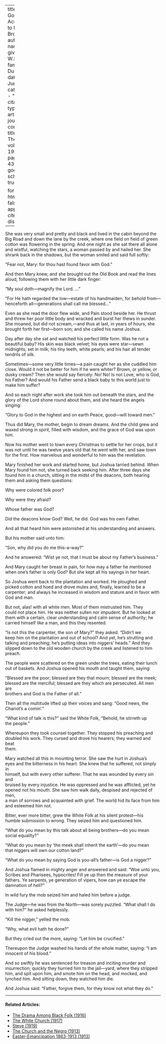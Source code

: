 
---
title: 'The Gospel According to Mary Brown'
author:
  - name:
      given: W.E.B.
      family: Du Bois
date: Jun. 1919
categories: 
  - ""
citation: 
  type: article-journal
  container-title: The Crisis
  volume: 19
  issue: 2
  page: 41-43
google-scholar: true

format:
  html:
    toc: false
    appendix-cite-as: display
---


She was very small and pretty and black and lived in the cabin beyond the Big Road and down the lane by the creek, where one field on field of green cotton was flowering in the spring. And one night as she sat there all alone and wistful, watching the stars, a woman passed by and hailed her. She shrank back in the shadows, but the woman smiled and said full softly:

"Fear not, Mary: for thou hast found favor with God."

And then Mary knew, and she brought out the Old Book and read the lines aloud, following them with her little dark finger:

"My soul doth—magnify the Lord. ..."

"For He hath regarded the low—estate of his handmaiden, for behold from—henceforth all—generations shall call me blessed..."

Even as she read the door flew wide, and Pain stood beside her. He thrust and threw her poor little body and wracked and burst her thews in sunder. She moaned, but did not scream,---and thus at last, in years of hours, she brought forth her first---born son; and she called his name Joshua.

Day after day she sat and watched his perfect little form. Was he not a beautiful baby? His skin was black velvet; his eyes were star---sewn midnights, set in milk; his tiny teeth, white pearls; and his hair all tender tendrils of silk.

Sometimes—some very little times—a pain caught her as she cuddled him close. Would it not be better for him if he were whiter? Brown, or yellow, or dusky cream? Then she would say fiercely: No! No! Is not Love, who is God, his Father? And would his Father send a black baby to this world just to make him suffer?

And so each night after work she took him out beneath the stars, and the glory of the Lord shone round about them, and she heard the angels singing:

"Glory to God in the highest and on earth Peace, good---will toward men."

Thus did Mary, the mother, begin to dream dreams. And the child grew and waxed strong in spirit, filled with wisdom, and the grace of God was upon him.

Now his mother went to town every Christmas to settle for her crops, but it was not until he was twelve years old that he went with her, and saw town for the first. How marvelous and wonderful to him was the revelation.

Mary finished her work and started home, but Joshua tarried behind.
When Mary found him not, she turned back seeking him. After three days she found him in a church, sitting in the midst of the deacons, both hearing them and asking them questions:

Why were colored folk poor?  

Why were they afraid?  

Whose father was God?  

Did the deacons know God? Well, he did. God was his own Father.  

And all that heard him were astonished at his understanding and answers.  

But his mother said unto him:  

"Son, why did you do me this-a-way?"  

And he answered: "Wist ye not, that I must be about my Father's business."

And Mary caught her breast in pain, for how may a father he mentioned  
when one's father is only God? But she kept all his sayings in her heart.

So Joshua went back to the plantation and worked. He ploughed and  
picked cotton and hoed and drove mules and, finally, learned to be a carpenter; and always he increased in wisdom and stature and in favor with God and man.

But not, alas! with all white men. Most of them mistrusted him. They  
could not place him. He was neither sullen nor impudent. But he looked at  
them with a certain, clear understanding and calm sense of authority; he carried himself like a man, and this they resented.

"Is not this the carpenter, the son of Mary?" they asked. "Didn't we  
keep him on the plantation and out of school? And yet, he's strutting and  
talking and preaching; he's putting ideas into niggers' heads." And they  
slipped down to the old wooden church by the creek and listened to him  
preach.

The people were scattered on the green under the trees, eating their lunch  
out of baskets. And Joshua opened his mouth and taught them, saying:  

"Blessed are the poor; blessed are they that mourn; blessed are the meek;  
blessed are the merciful; blessed are they which are persecuted. All men are  
brothers and God is the Father of all."

Then all the multitude lifted up their voices and sang: "Good news, the  
Chariot's a comin'."

"What kind of talk is this?" said the White Folk, "Behold, he stirreth up  
the people."

Whereupon they took counsel together. They stopped his preaching and  
doubled his work. They cursed and drove his hearers; they warned and beat  
them.

Mary watched all this in mounting terror. She saw the hurt in Joshua's  
eyes and the bitterness in his heart. She knew that he suffered, not simply in  
himself, but with every other sufferer. That he was wounded by every sin and  
bruised by every injustice. He was oppressed and he was afflicted, yet he  
opened not his mouth. She saw him walk daily, despised and rejected of men,  
a man of sorrows and acquainted with grief. The world hid its face from him  
and esteemed him not.

Bitter, ever more bitter, grew the White Folk at his silent protest—his  
humble submission to wrong. They seized him and questioned him.  

"What do you mean by this talk about all being brothers---do you mean  
social equality?"  

"What do you mean by 'the meek shall inherit the earth'---do you mean  
that niggers will own our cotton land?"  

"What do you mean by saying God is you-all's father---is God a nigger?"

And Joshua flamed in mighty anger and answered and said: "Woe unto you, Scribes and Pharisees, hypocrites! Fill ye up then the measure of your fathers. Ye serpents, ye generation of vipers, how can ye escape the damnation of hell?"

In wild fury the mob seized him and haled him before a judge. 

The Judge---he was from the North---was sorely puzzled. "What shall I do with him?" he asked helplessly.

"Kill the nigger," yelled the mob.

"Why, what evil hath he done?"

But they cried out the more, saying: "Let him be crucified."

Thereupon the Judge washed his hands of the whole matter, saying: "I am innocent of his blood."

And so swiftly he was sentenced for treason and inciting murder and insurrection; quickly they hurried him to the jail---yard, where they stripped him, and spit upon him, and smote him on the head, and mocked, and lynched him. And sitting down, they watched him die.

And Joshua said: "Father, forgive them, for they know not what they do."

<!-- Similar articles start here -->

<hr>
#### Related Articles:

* [The Drama Among Black Folk (1916)](/Volumes/12/03/drama_among_black_folk.html)
* [The White Church (1917)](/Volumes/14/01/white_church.html)
* [Steve (1919)](/Volumes/17/02/steve.html)
* [The Church and the Negro (1913)](/Volumes/06/06/church_negro.html)
* [Easter-Emancipation 1863-1913 (1913)](/Volumes/05/06/easter-emancipation.html)

<!-- Similar articles end here -->